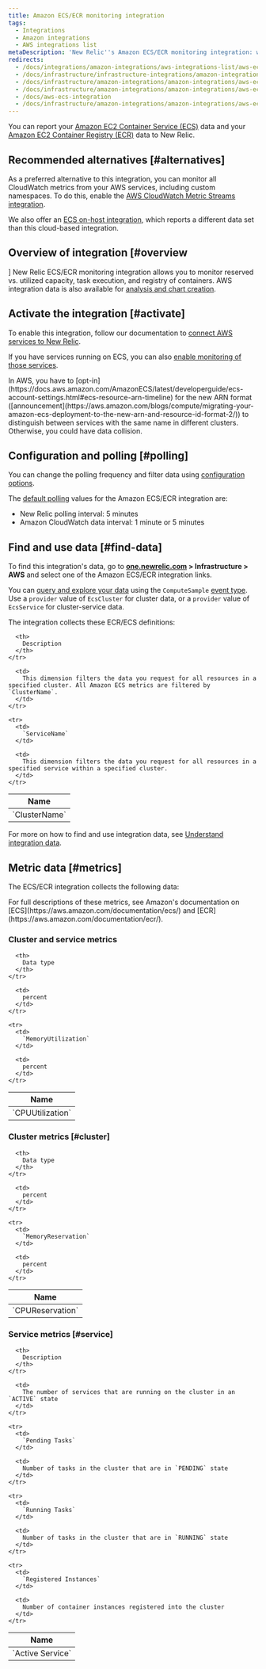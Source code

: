 ```yaml
---
title: Amazon ECS/ECR monitoring integration
tags:
  - Integrations
  - Amazon integrations
  - AWS integrations list
metaDescription: 'New Relic''s Amazon ECS/ECR monitoring integration: what data it reports, and how to enable it.'
redirects:
  - /docs/integrations/amazon-integrations/aws-integrations-list/aws-ecsecr-monitoring-integration
  - /docs/infrastructure/infrastructure-integrations/amazon-integrations/aws-ecsecr-integration
  - /docs/infrastructure/amazon-integrations/amazon-integrations/aws-ecsecr-integration
  - /docs/infrastructure/amazon-integrations/amazon-integrations/aws-ecs-monitoring-integration
  - /docs/aws-ecs-integration
  - /docs/infrastructure/amazon-integrations/amazon-integrations/aws-ecsecr-monitoring-integration
---
```


You can report your [Amazon EC2 Container Service (ECS)](https://aws.amazon.com/documentation/ecs/) data and your [Amazon EC2 Container Registry (ECR)](http://docs.aws.amazon.com/AmazonECR/latest/userguide/Registries.html) data to New Relic.

## Recommended alternatives [#alternatives]

As a preferred alternative to this integration, you can monitor all CloudWatch metrics from your AWS services, including custom namespaces. To do this, enable the [AWS CloudWatch Metric Streams integration](/docs/infrastructure/amazon-integrations/aws-integrations-list/aws-metric-stream). 

We also offer an [ECS on-host integration](/docs/integrations/elastic-container-service-integration/get-started/introduction-amazon-ecs-integration), which reports a different data set than this cloud-based integration.

## Overview of integration [#overview
]
New Relic ECS/ECR monitoring integration allows you to monitor reserved vs. utilized capacity, task execution, and registry of containers. AWS integration data is also available for [analysis and chart creation](/docs/infrastructure/infrastructure-integrations/getting-started/connect-aws-integrations-infrastructure#insights).


## Activate the integration [#activate]

To enable this integration, follow our documentation to [connect AWS services to New Relic](/docs/infrastructure/infrastructure-integrations/getting-started/connect-aws-integrations-infrastructure).

If you have services running on ECS, you can also [enable monitoring of those services](/docs/integrations/host-integrations/host-integrations-list/monitor-services-running-amazon-ecs).

<Callout variant="important">
  In AWS, you have to [opt-in](https://docs.aws.amazon.com/AmazonECS/latest/developerguide/ecs-account-settings.html#ecs-resource-arn-timeline) for the new ARN format ([announcement](https://aws.amazon.com/blogs/compute/migrating-your-amazon-ecs-deployment-to-the-new-arn-and-resource-id-format-2/)) to distinguish between services with the same name in different clusters. Otherwise, you could have data collision.
</Callout>

## Configuration and polling [#polling]

You can change the polling frequency and filter data using [configuration options](/docs/integrations/new-relic-integrations/getting-started/configure-polling-frequency-data-collection-cloud-integrations).

The [default polling](/docs/infrastructure/amazon-integrations/aws-integrations-list/aws-polling-intervals-infrastructure-integrations) values for the Amazon ECS/ECR integration are:

* New Relic polling interval: 5 minutes
* Amazon CloudWatch data interval: 1 minute or 5 minutes

## Find and use data [#find-data]

To find this integration's data, go to **[one.newrelic.com](https://one.newrelic.com/all-capabilities) > Infrastructure > AWS** and select one of the Amazon ECS/ECR integration links.

You can [query and explore your data](/docs/using-new-relic/data/understand-data/query-new-relic-data) using the `ComputeSample` [event type](/docs/data-apis/understand-data/new-relic-data-types/#event-data). Use a `provider` value of `EcsCluster` for cluster data, or a `provider` value of `EcsService` for cluster-service data.

The integration collects these ECR/ECS definitions:

<table>
  <thead>
    <tr>
      <th style={{ width: "240px" }}>
        Name
      </th>

      <th>
        Description
      </th>
    </tr>
  </thead>

  <tbody>
    <tr>
      <td>
        `ClusterName`
      </td>

      <td>
        This dimension filters the data you request for all resources in a specified cluster. All Amazon ECS metrics are filtered by `ClusterName`.
      </td>
    </tr>

    <tr>
      <td>
        `ServiceName`
      </td>

      <td>
        This dimension filters the data you request for all resources in a specified service within a specified cluster.
      </td>
    </tr>
  </tbody>
</table>

For more on how to find and use integration data, see [Understand integration data](/docs/infrastructure/integrations/find-use-infrastructure-integration-data).

## Metric data [#metrics]

The ECS/ECR integration collects the following data:

<Callout variant="tip">
  For full descriptions of these metrics, see Amazon's documentation on [ECS](https://aws.amazon.com/documentation/ecs/) and [ECR](https://aws.amazon.com/documentation/ecr/).
</Callout>

### Cluster and service metrics

<table>
  <thead>
    <tr>
      <th style={{ width: "285" }}>
        Name
      </th>

      <th>
        Data type
      </th>
    </tr>
  </thead>

  <tbody>
    <tr>
      <td>
        `CPUUtilization`
      </td>

      <td>
        percent
      </td>
    </tr>

    <tr>
      <td>
        `MemoryUtilization`
      </td>

      <td>
        percent
      </td>
    </tr>
  </tbody>
</table>

### Cluster metrics [#cluster]

<table>
  <thead>
    <tr>
      <th style={{ width: "285" }}>
        Name
      </th>

      <th>
        Data type
      </th>
    </tr>
  </thead>

  <tbody>
    <tr>
      <td>
        `CPUReservation`
      </td>

      <td>
        percent
      </td>
    </tr>

    <tr>
      <td>
        `MemoryReservation`
      </td>

      <td>
        percent
      </td>
    </tr>
  </tbody>
</table>

### Service metrics [#service]

<table>
  <thead>
    <tr>
      <th style={{ width: "285" }}>
        Name
      </th>

      <th>
        Description
      </th>
    </tr>
  </thead>

  <tbody>
    <tr>
      <td>
        `Active Service`
      </td>

      <td>
        The number of services that are running on the cluster in an `ACTIVE` state
      </td>
    </tr>

    <tr>
      <td>
        `Pending Tasks`
      </td>

      <td>
        Number of tasks in the cluster that are in `PENDING` state
      </td>
    </tr>

    <tr>
      <td>
        `Running Tasks`
      </td>

      <td>
        Number of tasks in the cluster that are in `RUNNING` state
      </td>
    </tr>

    <tr>
      <td>
        `Registered Instances`
      </td>

      <td>
        Number of container instances registered into the cluster
      </td>
    </tr>
  </tbody>
</table>
